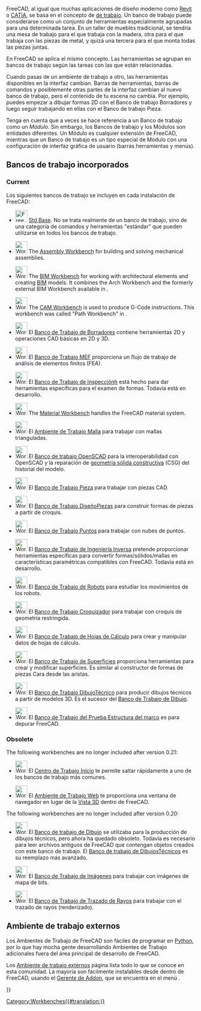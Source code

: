 <languages/>

<div class="mw-translate-fuzzy">
{{Docnav/es
|[[Property_editor/es|Editor de Propiedades]]
|[[Std_Base/es|Std Base]]
|IconL=
|IconR=Freecad.svg
}}
</div>

<div class="mw-translate-fuzzy">
FreeCAD, al igual que muchas aplicaciones de diseño moderno como [https://es.wikipedia.org/wiki/Revit Revit] o [https://es.wikipedia.org/wiki/CATIA CATIA], se basa en el concepto de [https://es.wikipedia.org/wiki/Banco_de_trabajo|Banco de trabajo]. Un banco de trabajo puede considerarse como un conjunto de herramientas especialmente agrupadas para una determinada tarea. En un taller de muebles tradicional, se tendría una mesa de trabajo para el que trabaja con la madera, otra para el que trabaja con las piezas de metal, y quizá una tercera para el que monta todas las piezas juntas.
</div>

En FreeCAD se aplica el mismo concepto. Las herramientas se agrupan en bancos de trabajo según las tareas con las que están relacionadas.

Cuando pasas de un ambiente de trabajo a otro, las herramientas disponibles en la interfaz cambian. Barras de herramientas, barras de comandos y posiblemente otras partes de la interfaz cambian al nuevo banco de trabajo, pero el contenido de tu escena no cambia. Por ejemplo, puedes empezar a dibujar formas 2D con el Banco de trabajo Borradores y luego seguir trabajando en ellas con el Banco de trabajo Pieza.

Tenga en cuenta que a veces se hace referencia a un Banco de trabajo como un ''Módulo''. Sin embargo, los Bancos de trabajo y los Módulos son entidades diferentes. Un Módulo es cualquier extensión de FreeCAD, mientras que un Banco de trabajo es un tipo especial de Módulo con una configuración de interfaz gráfica de usuario (barras herramientas y menús).

<span id="Built-in_workbenches"></span>
== Bancos de trabajo incorporados==

=== Current ===

Los siguientes bancos de trabajo se incluyen en cada instalación de FreeCAD:

<div class="mw-translate-fuzzy">
<!--Please keep this list consistent with Online_Help_Toc and User_hub-->
* [[Image:Freecad.svg|32px]] [[Std_Base/es|Std Base]]. No se trata realmente de un banco de trabajo, sino de una categoría de comandos y herramientas "estándar" que pueden utilizarse en todos los bancos de trabajo.
</div>

* [[Image:Workbench_Assembly.svg|32px]] The [[Assembly_Workbench|Assembly Workbench]] for building and solving mechanical assemblies. {{Version|1.0}}

* [[Image:Workbench_BIM.svg|32px]] The [[BIM_Workbench|BIM Workbench]] for working with architectural elements and creating [https://en.wikipedia.org/wiki/Building_information_modeling BIM] models. It combines the Arch Workbench and the formerly external BIM Workbench available in {{VersionMinus|0.21}}.

* [[Image:Workbench_CAM.svg|32px]] The [[CAM_Workbench|CAM Workbench]] is used to produce G-Code instructions. This workbench was called "Path Workbench" in {{VersionMinus|0.21}}.

* [[Image:Workbench_Draft.svg|32px]] El [[Draft_Workbench/es|Banco de Trabajo de Borradores]] contiene herramientas 2D y operaciones CAD básicas en 2D y 3D.

* [[Image:Workbench_FEM.svg|32px]] El [[FEM_Workbench/es|Banco de Trabajo MEF]] proporciona un flujo de trabajo de análisis de elementos finitos (FEA).

<div class="mw-translate-fuzzy">
* [[Image:Workbench_Inspection.svg|32px]] El [[Inspection_Workbench/es|Banco de Trabajo de Inspecciónh]] está hecho para dar herramientas específicas para el examen de formas. Todavía está en desarrollo.
</div>

* [[Image:Workbench_Material.svg|32px]] The [[Material_Workbench|Material Workbench]] handles the FreeCAD material system. {{Version|1.0}}

* [[Image:Workbench_Mesh.svg|32px]] El [[Mesh_Workbench/es|Ambiente de Trabajo Malla]] para trabajar con mallas trianguladas.

<div class="mw-translate-fuzzy">
* [[Image:Workbench_OpenSCAD.svg|32px]] El [[OpenSCAD_Workbench/es|Banco de trabajo OpenSCAD]] para la interoperabilidad con OpenSCAD y la reparación de [[constructive solid geometry/es|geometría sólida constructiva]] (CSG) del historial del modelo.
</div>

<div class="mw-translate-fuzzy">
* [[Image:Workbench_Part.svg|32px]] El [[Part_Workbench/es|Banco de Trabajo Pieza]] para trabajar con piezas CAD.
</div>

* [[Image:Workbench_PartDesign.svg|32px]] El [[PartDesign_Workbench/es|Banco de Trabajo DiseñoPiezas]] para construir formas de piezas a partir de croquis.

<div class="mw-translate-fuzzy">
* [[Image:Workbench_Points.svg|32px]] El [[Points_Workbench/es|Banco de Trabajo Puntos]] para trabajar con nubes de puntos.
</div>

<div class="mw-translate-fuzzy">
* [[Image:Workbench_Reverse_Engineering.svg|32px]] El [[Reverse_Engineering_Workbench/es|Banco de Trabajo de Ingeniería Inversa]] pretende proporcionar herramientas específicas para convertir formas/sólidos/mallas en características paramétricas compatibles con FreeCAD. Todavía está en desarrollo.
</div>

<div class="mw-translate-fuzzy">
* [[Image:Workbench_Robot.svg|32px]] El [[Robot_Workbench/es|Banco de Trabajo de Robots]] para estudiar los movimientos de los robots.
</div>

* [[Image:Workbench_Sketcher.svg|32px]] El [[Sketcher_Workbench/es|Banco de Trabajo Croquizador]] para trabajar con croquis de geometría restringida.

* [[Image:Workbench_Spreadsheet.svg|32px]] El [[Spreadsheet_Workbench/es|Banco de Trabajo de Hojas de Cálculo]] para crear y manipular datos de hojas de cálculo.

<div class="mw-translate-fuzzy">
* [[Image:Workbench_Surface.svg|32px]] El [[Surface_Workbench/es|Banco de Trabajo de Superficies]] proporciona herramientas para crear y modificar superficies. Es similar al constructor de formas de piezas Cara desde las aristas.
</div>

* [[Image:Workbench_TechDraw.svg|32px]] El [[TechDraw_Workbench/es|Banco de Trabajo DibujoTécnico]] para producir dibujos técnicos a partir de modelos 3D. Es el sucesor del [[Drawing_Workbench/es|Banco de Trabajo de Dibujo]].

* [[Image:Workbench_Test.svg|32px]] El [[Testing/es|Banco de Trabajo del Prueba Estructura del marco]] es para depurar FreeCAD.

=== Obsolete ===

The following workbenches are no longer included after version 0.21:

<div class="mw-translate-fuzzy">
* [[Image:Workbench_Start.svg|32px]] El [[Start_Workbench/es|Centro de Trabajo Inicio]] te permite saltar rápidamente a uno de los bancos de trabajo más comunes.
</div>

<div class="mw-translate-fuzzy">
* [[Image:Workbench_Web.svg|32px]] El [[Web_Workbench/es|Ambiente de Trabajo Web]] te proporciona una ventana de navegador en lugar de la [[3D view/es|Vista 3D]] dentro de FreeCAD.
</div>

The following workbenches are no longer included after version 0.20:

<div class="mw-translate-fuzzy">
* [[Image:Workbench_Drawing.svg|32px]] El [[Drawing_Workbench/es|Banco de trabajo de Dibujo]] se utilizaba para la producción de dibujos técnicos, pero ahora ha quedado obsoleto. Todavía es necesario para leer archivos antiguos de FreeCAD que contengan objetos creados con este banco de trabajo. El [[TechDraw_Workbench/es|Banco de trabajo de DibujosTécnicos]] es su reemplazo más avanzado. {{Obsolete/es|0.17}}
</div>

<div class="mw-translate-fuzzy">
* [[Image:Workbench_Image.svg|32px]] El [[Image_Workbench/es|Banco de Trabajo de Imágenes]] para trabajar con imágenes de mapa de bits.
</div>

<div class="mw-translate-fuzzy">
* [[Image:Workbench_Raytracing.svg|32px]] El [[Raytracing_Workbench/es|Banco de Trabajo de Trazado de Rayos]] para trabajar con el trazado de rayos (renderizado).
</div>

<span id="External_workbenches"></span>
== Ambiente de trabajo externos ==

Los Ambientes de Trabajo de FreeCAD son fáciles de programar en [[Python/es|Python]], por lo que hay mucha gente desarrollando Ambientes de Trabajo adicionales fuera del área principal de desarrollo de FreeCAD.

<div class="mw-translate-fuzzy">
Los [[external workbenches/es|Ambiente de trabajo externos]] página lista todo lo que se conoce en esta comunidad. La mayoría son fácilmente instalables desde dentro de FreeCAD, usando el [[Std_AddonMgr/es|Gerente de Addon]], que se encuentra en el menú {{MenuCommand|Herramientas → [[Image:Std_AddonMgr.svg|24px]] Gerente de Addon}}.
</div> 


<div class="mw-translate-fuzzy">
{{Docnav/es
|[[Property_editor/es|Editor de Propiedades]]
|[[Std_Base/es|Std Base]]
|IconL=
|IconR=Freecad.svg
}}
</div>

{{Userdocnavi{{#translation:}}}}
[[Category:Workbenches{{#translation:}}]]
